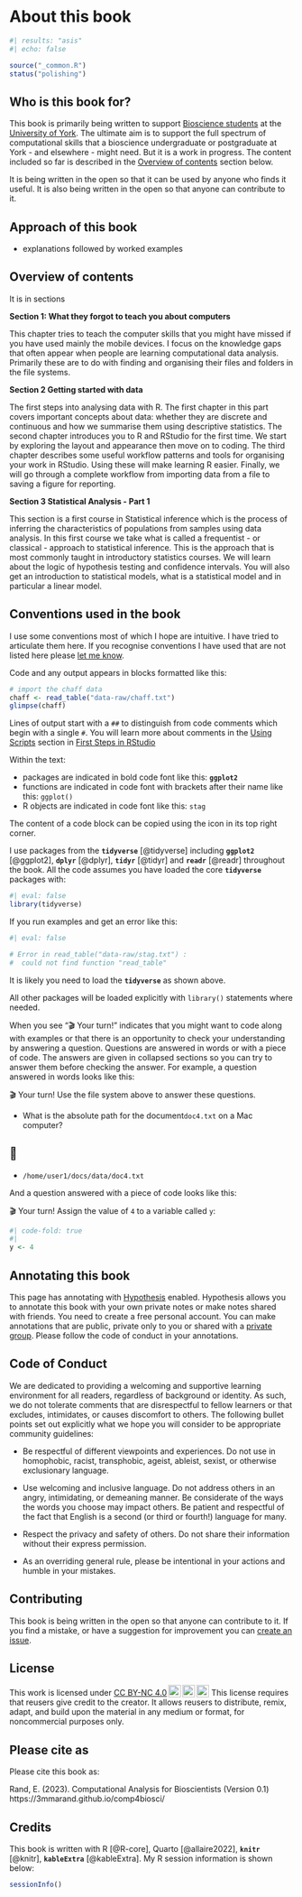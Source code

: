 # About this book

```r
#| results: "asis"
#| echo: false

source("_common.R")
status("polishing")
```

## Who is this book for?

This book is primarily being written to support [Bioscience
students](https://www.york.ac.uk/biology/) at the [University of
York](https://www.york.ac.uk/). The ultimate aim is to support the full
spectrum of computational skills that a bioscience undergraduate or
postgraduate at York - and elsewhere - might need. But it is a work in
progress. The content included so far is described in the [Overview of
contents](#overview-of-contents) section below.

It is being written in the open so that it can be used by anyone who
finds it useful. It is also being written in the open so that anyone can
contribute to it.

## Approach of this book

-   explanations followed by worked examples

## Overview of contents {#overview-of-contents}

It is in sections

**Section 1: What they forgot to teach you about computers**

This chapter tries to teach the computer skills that you might have
missed if you have used mainly the mobile devices. I focus on the
knowledge gaps that often appear when people are learning computational
data analysis. Primarily these are to do with finding and organising
their files and folders in the file systems.

**Section 2 Getting started with data**

The first steps into analysing data with R. The first chapter in this
part covers important concepts about data: whether they are discrete and
continuous and how we summarise them using descriptive statistics. The
second chapter introduces you to R and RStudio for the first time. We
start by exploring the layout and appearance then move on to coding. The
third chapter describes some useful workflow patterns and tools for
organising your work in RStudio. Using these will make learning R
easier. Finally, we will go through a complete workflow from importing
data from a file to saving a figure for reporting.

**Section 3 Statistical Analysis - Part 1**

This section is a first course in Statistical inference which is the
process of inferring the characteristics of populations from samples
using data analysis. In this first course we take what is called a
frequentist - or classical - approach to statistical inference. This is
the approach that is most commonly taught in introductory statistics
courses. We will learn about the logic of hypothesis testing and
confidence intervals. You will also get an introduction to statistical
models, what is a statistical model and in particular a linear model.

## Conventions used in the book

I use some conventions most of which I hope are intuitive. I have tried
to articulate them here. If you recognise conventions I have used that
are not listed here please [let me know](#contributing).

Code and any output appears in blocks formatted like this:

```r
# import the chaff data
chaff <- read_table("data-raw/chaff.txt")
glimpse(chaff)
```

Lines of output start with a `##` to distinguish from code comments
which begin with a single `#`. You will learn more about comments in the
[Using Scripts](#using-scripts) section in [First Steps in
RStudio](#first_steps_rstudio.html)

Within the text: 

-   packages are indicated in bold code font like this: **`ggplot2`** 
-   functions are indicated in code font with brackets after their name 
    like this: `ggplot()` 
-   R objects are indicated in code font like this: `stag`

The content of a code block can be copied using the icon in its top
right corner.

I use packages from the **`tidyverse`** [@tidyverse] including
**`ggplot2`** [@ggplot2], **`dplyr`** [@dplyr], **`tidyr`** [@tidyr] and
**`readr`** [@readr] throughout the book. All the code assumes you have
loaded the core **`tidyverse`** packages with:

```r
#| eval: false
library(tidyverse)
```

If you run examples and get an error like this:

```r
#| eval: false

# Error in read_table("data-raw/stag.txt") : 
#  could not find function "read_table"
```

It is likely you need to load the **`tidyverse`** as shown above.

All other packages will be loaded explicitly with `library()` statements
where needed.

When you see "🎬 Your turn!" indicates that you might want to code along
with examples or that there is an opportunity to check your
understanding by answering a question. Questions are answered in words
or with a piece of code. The answers are given in collapsed sections so
you can try to answer them before checking the answer. For example, a
question answered in words looks like this:

🎬 Your turn! Use the file system above to answer these questions.

-   What is the absolute path for the document`doc4.txt` on a Mac
    computer?

::: {.callout-tip collapse="true"}
## 📖

-   `/home/user1/docs/data/doc4.txt`
:::

And a question answered with a piece of code looks like this:

🎬 Your turn! Assign the value of `4` to a variable called `y`:

```r
#| code-fold: true
#| 
y <- 4
```

## Annotating this book

This page has annotating with [Hypothesis](https://web.hypothes.is/)
enabled. Hypothesis allows you to annotate this book with your own
private notes or make notes shared with friends. You need to create a
free personal account. You can make annotations that are public, private
only to you or shared with a [private
group](https://web.hypothes.is/help/annotating-with-groups/). Please
follow the code of conduct in your annotations.

## Code of Conduct

We are dedicated to providing a welcoming and supportive learning
environment for all readers, regardless of background or identity. As
such, we do not tolerate comments that are disrespectful to fellow
learners or that excludes, intimidates, or causes discomfort to others.
The following bullet points set out explicitly what we hope you will
consider to be appropriate community guidelines:

-   Be respectful of different viewpoints and experiences. Do not use in
    homophobic, racist, transphobic, ageist, ableist, sexist, or
    otherwise exclusionary language.

-   Use welcoming and inclusive language. Do not address others in an
    angry, intimidating, or demeaning manner. Be considerate of the ways
    the words you choose may impact others. Be patient and respectful of
    the fact that English is a second (or third or fourth!) language for
    many.

-   Respect the privacy and safety of others. Do not share their
    information without their express permission.

-   As an overriding general rule, please be intentional in your actions
    and humble in your mistakes.

## Contributing {#contributing}

This book is being written in the open so that anyone can contribute to
it. If you find a mistake, or have a suggestion for improvement you can
[create an issue](https://github.com/3mmaRand/comp4biosci/issues/new).

## License

<p xmlns:cc="http://creativecommons.org/ns#">

This work is licensed under
<a href="http://creativecommons.org/licenses/by-nc/4.0/?ref=chooser-v1" target="_blank" rel="license noopener noreferrer" style="display:inline-block;">CC
BY-NC
4.0<img src="https://mirrors.creativecommons.org/presskit/icons/cc.svg?ref=chooser-v1" style="height:22px!important;margin-left:3px;vertical-align:text-bottom;"/><img src="https://mirrors.creativecommons.org/presskit/icons/by.svg?ref=chooser-v1" style="height:22px!important;margin-left:3px;vertical-align:text-bottom;"/><img src="https://mirrors.creativecommons.org/presskit/icons/nc.svg?ref=chooser-v1" style="height:22px!important;margin-left:3px;vertical-align:text-bottom;"/></a>
This license requires that reusers give credit to the creator. It allows
reusers to distribute, remix, adapt, and build upon the material in any
medium or format, for noncommercial purposes only.

</p>

## Please cite as

Please cite this book as:

Rand, E. (2023). Computational Analysis for Bioscientists (Version 0.1)
https://3mmarand.github.io/comp4biosci/

## Credits

This book is written with R [@R-core], Quarto [@allaire2022],
**`knitr`** [@knitr], **`kableExtra`** [@kableExtra]. My R session
information is shown below:

```r
sessionInfo()
```

